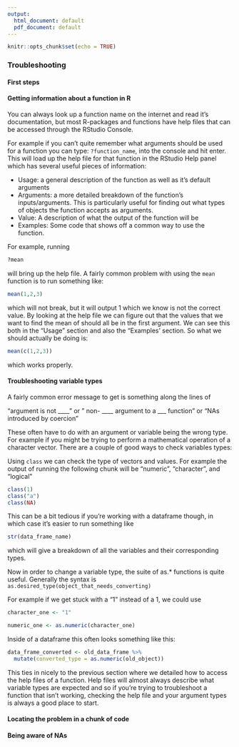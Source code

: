```yaml
---
output:
  html_document: default
  pdf_document: default
---
```


```r
knitr::opts_chunk$set(echo = TRUE)
```

### Troubleshooting


#### First steps


#### Getting information about a function in R

You can always look up a function name on the internet and read it's documentation, but most R-packages and functions have help files that can be accessed through the RStudio Console.

For example if you can't quite remember what arguments should be used for a function you can type: `?function_name`, into the console and hit enter. This will load up the help file for that function in the RStudio Help panel which has several useful pieces of information:

  - Usage: a general description of the function as well as it's default arguments
  - Arguments: a more detailed breakdown of the function's inputs/arguments. This is particularly useful for finding out       what types of objects the function accepts as arguments.
  - Value: A description of what the output of the function will be
  - Examples: Some code that shows off a common way to use the function.
  
For example, running

```r
?mean
```

will bring up the help file. A fairly common problem with using the `mean` function is to run something like:

```r
mean(1,2,3)
```

which will not break, but it will output 1 which we know is not the correct value. By looking at the help file we can figure out that the values that we want to find the mean of should all be in the first argument. We can see this both in the "Usage" section and also the "Examples' section. So what we should actually be doing is:

```r
mean(c(1,2,3))
```

which works properly.

#### Troubleshooting variable types

A fairly common error message to get is something along the lines of

"argument is not ____ " or " non- ____ argument to a ___ function" or "NAs introduced by coercion"

These often have to do with an argument or variable being the wrong type. For example if you might be trying to perform a mathematical operation of a character vector. There are a couple of good ways to check variables types:

Using `class` we can check the type of vectors and values. For example the output of running the following chunk will be "numeric", "character", and "logical"

```r
class(1)
class("a")
class(NA)
```

This can be a bit tedious if you're working with a dataframe though, in which case it's easier to run something like

```r
str(data_frame_name)
```

which will give a breakdown of all the variables and their corresponding types.

Now in order to change a variable type, the suite of as.* functions is quite useful. Generally the syntax is `as.desired_type(object_that_needs_converting)`

For example if we get stuck with a "1" instead of a 1, we could use 

```r
character_one <- "1"

numeric_one <- as.numeric(character_one)
```

Inside of a dataframe this often looks something like this:

```r
data_frame_converted <- old_data_frame %>% 
  mutate(converted_type = as.numeric(old_object))
```

This ties in nicely to the previous section where we detailed how to access the help files of a function. Help files will almost always describe what variable types are expected and so if you're trying to troubleshoot a function that isn't working, checking the help file and your argument types is always a good place to start.

#### Locating the problem in a chunk of code


#### Being aware of NAs







